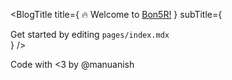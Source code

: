 
<PageTitle title="Welcome to Bon5R!" />

<BlogTitle
  title={
    <span>
      🔥 Welcome to <a href="https://bon5r.com">Bon5R!</a>
    </span>
  }
  subTitle={
    <div>
      Get started by editing <code>pages/index.mdx</code>
    </div>
  }
/>

<Post
  title="Hello World!"
  date="3/14/15"
  description="This is an example post, demonstrating the power
  of Bon5R. It displays some features that are included in this project."
  href="/hello-world"
/>

<Post
  title="Bon5R Documentation"
  date="3/14/15"
  description="Vist the documentation page to learn more about Bon5R and customize your application."
  href="https://bon5r.com/docs/getting-started/installation"
/>

<Footer>Code with &#60;3 by @manuanish</Footer>
